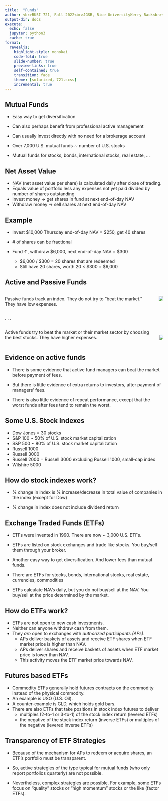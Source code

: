 ```yaml
---
title:  "Funds"
author: <br>BUSI 721, Fall 2022<br>JGSB, Rice UniversityKerry Back<br><br>
output-dir: docs
execute:
  echo: false
  jupyter: python3
  cache: true
format: 
  revealjs:
    highlight-style: monokai
    code-fold: true
    slide-number: true
    preview-links: true
    self-contained: true
    transition: fade
    theme: [solarized, 721.scss]
    incremental: true
---
```


## Mutual Funds 

- Easy way to get diversification
- Can also perhaps benefit from professional active management

- Can usually invest directly with no need for a brokerage account 

- Over 7,000 U.S. mutual funds $∼$ number of U.S. stocks

- Mutual funds for stocks, bonds, international stocks, real estate, ...


## Net Asset Value


- NAV (net asset value per share) is calculated daily after close of trading.
- Equals value of portfolio less any expenses not yet paid divided by number of shares outstanding
- Invest money $\rightarrow$ get shares in fund at next end-of-day NAV 
- Withdraw money $\rightarrow$ sell shares at next end-of-day NAV


## Example

- Invest $10,000 Thursday end-of-day NAV = $250, get 40 shares

- \# of shares can be fractional
- Fund $\uparrow$, withdraw $6,000, next end-of-day NAV = $300
  - $6,000 / $300 = 20 shares that are redeemed
  - Still have 20 shares, worth 20 $\times$ \$300 = \$6,000



## Active and Passive Funds

:::: {.columns}

::: {.column}
Passive funds track an index.  They do not try to "beat the market."  They have low expenses. 
:::

::: {.column}
![](images/vanguard.jpeg)
::: 

::::

. . .

:::: {.columns}

::: {.column}
Active funds try to beat the market or their market sector by choosing the best stocks.  They have higher expenses.
:::

::: {.column}
<br>
![](images/fidelity-logo3jpg-38115c537742751f.webp)
:::

::::

## Evidence on active funds


- There is some evidence that active fund managers can beat the market before payment of fees.  

- But there is little evidence of extra returns to investors, after payment of managers' fees.

- There is also little evidence of repeat performance, except that the worst funds after fees tend to remain the worst.


## Some U.S. Stock Indexes


- Dow Jones = 30 stocks
- S&P 100 ~ 50% of U.S. stock market capitalization
- S&P 500 ~ 80% of U.S. stock market capitalization
- Russell 1000
- Russell 3000
- Russell 2000 = Russell 3000 excluding Russell 1000, small-cap index
- Wilshire 5000

## How do stock indexes work?

- % change in index is % increase/decrease in total value of companies in the index (except for Dow)

- % change in index does not include dividend return



## Exchange Traded Funds (ETFs)

- ETFs were invented in 1990. There are now ~ 3,000 U.S. ETFs.

- ETFs are listed on stock exchanges and trade like stocks.  You buy/sell them through your broker.

- Another easy way to get diversification.  And lower fees than mutual funds.

- There are ETFs for stocks, bonds, international stocks, real estate, currencies, commodities

- ETFs calculate NAVs daily, but you do not buy/sell at the NAV.  You buy/sell at the price determined by the market.

## How do ETFs work?

- ETFs are not open to new cash investments.
- Neither can anyone withdraw cash from them.
- They *are* open to exchanges with *authorized participants (APs)*.
  - APs deliver baskets of assets and receive ETF shares when ETF market price is higher than NAV.
  - APs deliver shares and receive baskets of assets when ETF market price is lower than NAV.
  - This activity moves the ETF market price towards NAV.

## Futures based ETFs

- Commodity ETFs generally hold futures contracts on the commodity instead of the physical commodity. 
- An example is USO (U.S. Oil).
- A counter-example is GLD, which holds gold bars.
- There are also ETFs that take positions in stock index futures to deliver
  - multiples (2-to-1 or 3-to-1) of the stock index return (levered ETFs)
  - the negative of the stock index return (inverse ETFs) or multiples of the negative (levered inverse ETFs)



## Transparency of ETF Strategies

- Because of the mechanism for APs to redeem or acquire shares, an ETF's portfolio must be transparent. 

- So, active strategies of the type typical for mutual funds (who only report portfolios quarterly) are not possible.

- Nevertheless, complex strategies are possible.  For example, some ETFs focus on "quality" stocks or "high momentum" stocks or the like (factor ETFs).